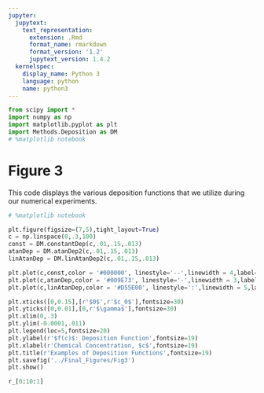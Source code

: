 ```yaml
---
jupyter:
  jupytext:
    text_representation:
      extension: .Rmd
      format_name: rmarkdown
      format_version: '1.2'
      jupytext_version: 1.4.2
  kernelspec:
    display_name: Python 3
    language: python
    name: python3
---
```


```python
from scipy import *
import numpy as np
import matplotlib.pyplot as plt
import Methods.Deposition as DM
# %matplotlib notebook
```

# Figure 3 

This code displays the various deposition functions that we utilize during our numerical experiments. 

```python
# %matplotlib notebook

plt.figure(figsize=(7,5),tight_layout=True)
c = np.linspace(0,.3,100)
const = DM.constantDep(c,.01,.15,.013)
atanDep = DM.atanDep2(c,.01,.15,.013)
linAtanDep = DM.linAtanDep2(c,.01,.15,.013)

plt.plot(c,const,color = '#000000', linestyle='--',linewidth = 4,label=r'$f_1(c)$')
plt.plot(c,atanDep,color = '#009E73', linestyle='-',linewidth = 3,label=r'$f_2(c)$')
plt.plot(c,linAtanDep,color = '#D55E00', linestyle=':',linewidth = 5,label=r'$f_3(c)$')

plt.xticks([0,0.15],[r'$0$',r'$c_0$'],fontsize=30)
plt.yticks([0,0.01],[0,r'$\gamma$'],fontsize=30)
plt.xlim(0,.3)
plt.ylim(-0.0001,.011)
plt.legend(loc=5,fontsize=20)
plt.ylabel(r'$f(c)$: Deposition Function',fontsize=19)
plt.xlabel(r'Chemical Concentration, $c$',fontsize=19)
plt.title(r'Examples of Deposition Functions',fontsize=19)
plt.savefig('../Final_Figures/Fig3')
plt.show()
```

```python
r_[0:10:1]
```

```python

```
